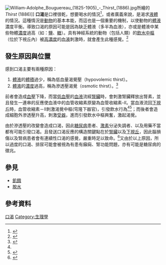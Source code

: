 [[File:William-Adolphe_Bouguereau_(1825-1905)_-_Thirst_(1886).jpg|thumb]]所繪的 ''Thirst'' (1886)]]
'''口渴'''是口裡很乾，想要喝水的情況<ref name="Chineseagain">{{Cite web |url=http://dict.revised.moe.edu.tw/cgi-bin/newDict/dict.sh?idx=dict.idx&cond=%A4f%B4%F7&pieceLen=50&fld=1&cat=&imgFont=1 |title=存档副本 |accessdate=2011-06-29 |archive-date=2015-06-08 |archive-url=https://web.archive.org/web/20150608042418/http://dict.revised.moe.edu.tw/cgi-bin/newDict/dict.sh?idx=dict.idx&cond=%A4f%B4%F7&pieceLen=50&fld=1&cat=&imgFont=1 |dead-url=yes }}</ref>，或者廣義來說，是渴求[[液體|液體]]的情況。這種情況是[[動物|動物]]的基本本能，而這也是一個重要的機制，以使動物的[[體液|體液]]濃度平衡。導致口渴的原因可能是因為缺乏體液（多半為血液），亦或是體液中某些物體[[濃度|濃度]]過高（如：[[鹽|鹽]]、[[糖|糖]]）。具有神經系統的動物（包括人類）的[[飲水中樞|飲水中樞]]（位於下視丘內）被[[濃度|高濃度]]的[[血液|血液]]刺激時，就會產生此種感覺。<ref name="reasonofit"> {{cite book |author=郭重吉|coauthors=葉明桂、郭炯廷、陳玟伶、張馨文、李佩樺 |title= 國民中學自然與生活科技第一冊 |edition= 2010年8月初版二刷 |publisher=南一書局 |location=台南市 |language=zh-hant |pages=141-142|date=2010年8月}}</ref>

== 發生原因與位置 ==
感到口渴主要有兩種原因：
#[[體液|體液]]的[[體積|體積]]過少，稱為低血量渴覺壓（hypovolemic thirst）。
#[[體液|體液]]的[[濃度|濃度]]過高，稱為滲透壓渴覺（osmotic thirst）。<ref name="main">{{Cite web |url=http://content.edu.tw/junior/bio/tc_wc/textbook/ch06/supply6-2-0.htm |title=存档副本 |access-date=2011-09-04 |archive-url=https://web.archive.org/web/20100801005636/http://content.edu.tw/junior/bio/tc_wc/textbook/ch06/supply6-2-0.htm |archive-date=2010-08-01 |dead-url=yes }}</ref>
前者會造成[[血壓|血壓]]下降，而當[[低血壓|低血壓]]的[[血液|血液]]流經[[腎臟|腎臟]]時，會刺激腎臟釋放出腎素，並且發生一連串的反應使血液中的血管收縮素原變為血管收縮素-<math>II</math>。當血液流回[[下視丘|下視丘]]時，血管收縮素－II刺激渴覺中樞(穹隆下器官)，引發飲水行為<ref name="main"></ref><ref name="">{{cite web |url=http://www.cnm21.com/dictionary/yycd_169.HTM |title=存档副本 |accessdate=2008-06-22 |deadurl=yes |archiveurl=https://web.archive.org/web/20080929125855/http://www.cnm21.com/dictionary/yycd_169.HTM |archivedate=2008-09-29 }}</ref>；而後者會造成細胞外滲透壓升高，刺激[[受器|受器]]，進而引發飲水中樞興奮，激起渴覺。

由於滲透壓的改變會造成口渴，因此[[糖尿病|糖尿病]]患者、[[激素|激素]]分泌失調者、以及用藥不當都有可能引發口渴。且發送口渴反應的構造關鍵點在於[[腎臟|腎臟]]以及[[下視丘|下視丘]]，因此腦損傷以及腎病患者會有連續性口渴的感覺，嚴重時足以致命。<ref name="pain">{{cite web |url=http://www.speedfaq.com/jibingbaike/5647.html |title=存档副本 |accessdate=2011-09-04 |deadurl=yes |archiveurl=https://web.archive.org/web/20110917070302/http://www.speedfaq.com/jibingbaike/5647.html |archivedate=2011-09-17 }}</ref>又由於以上原因，所以過度的口渴、排尿可能會被視為有患有癲痫、腎功能問題，亦有可能是糖尿病的徵兆。

== 參見 ==
{{Wiktionary}}
*[[飢餓|飢餓]]
*[[脫水|脫水]]

== 參考資料 ==
{{reflist|1}}

[[Category:口渴|]]
[[Category:生理學|Category:生理學]]